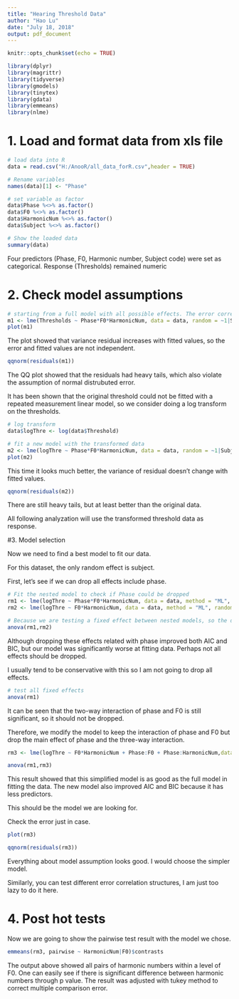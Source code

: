 ```yaml
---
title: "Hearing Threshold Data"
author: "Hao Lu"
date: "July 18, 2018"
output: pdf_document
---
```



```r
knitr::opts_chunk$set(echo = TRUE)
```

```r
library(dplyr)
library(magrittr)
library(tidyverse)
library(gmodels)
library(tinytex)
library(gdata)
library(emmeans)
library(nlme)
```


# 1. Load and format data from xls file

```r
# load data into R
data = read.csv("H:/AnooR/all_data_forR.csv",header = TRUE)

# Rename variables
names(data)[1] <- "Phase"

# set variable as factor
data$Phase %<>% as.factor()
data$F0 %<>% as.factor()
data$HarmonicNum %<>% as.factor()
data$Subject %<>% as.factor()

# Show the loaded data
summary(data)
```

Four predictors (Phase, F0, Harmonic number, Subject code) were set as categorical.
Response (Thresholds) remained numeric

# 2. Check model assumptions

```r
# starting from a full model with all possible effects. The error correlation structure was set to be AR1 because no numeric predictors were used
m1 <- lme(Thresholds ~ Phase*F0*HarmonicNum, data = data, random = ~1|Subject,correlation = corAR1())
plot(m1)
```

The plot showed that variance residual increases with fitted values, so the error and fitted values are not independent.

```r
qqnorm(residuals(m1))
```

The QQ plot showed that the residuals had heavy tails, which also violate the assumption of normal distrubuted error.


It has been shown that the original threshold could not be fitted with a repeated measurement linear model, so we consider doing a log transform on the thresholds.

```r
# log transform
data$logThre <- log(data$Threshold)

# fit a new model with the transformed data
m2 <- lme(logThre ~ Phase*F0*HarmonicNum, data = data, random = ~1|Subject,correlation = corAR1())
plot(m2)
```

This time it looks much better, the variance of residual doesn't change with fitted values.

```r
qqnorm(residuals(m2))
```

There are still heavy tails, but at least better than the original data.

All following analyzation will use the transformed threshold data as response.

#3. Model selection

Now we need to find a best model to fit our data.

For this dataset, the only random effect is subject.

First, let's see if we can drop all effects include phase.

```r
# Fit the nested model to check if Phase could be dropped
rm1 <- lme(logThre ~ Phase*F0*HarmonicNum, data = data, method = "ML", random = ~1|Subject, correlation = corAR1())
rm2 <- lme(logThre ~ F0*HarmonicNum, data = data, method = "ML", random = ~1|Subject, correlation = corAR1())

# Because we are testing a fixed effect between nested models, so the default model fitting method "REML" will not work and ML method should be specified
anova(rm1,rm2)
```

Although dropping these effects related with phase improved both AIC and BIC, but our model was significantly worse at fitting data. Perhaps not all effects should be dropped.

I usually tend to be conservative with this so I am not going to drop all effects.

```r
# test all fixed effects
anova(rm1)
```

It can be seen that the two-way interaction of phase and F0 is still significant, so it should not be dropped.

Therefore, we modify the model to keep the interaction of phase and F0 but drop the main effect of phase and the three-way interaction.

```r
rm3 <- lme(logThre ~ F0*HarmonicNum + Phase:F0 + Phase:HarmonicNum,data = data, method = "ML", random = ~1|Subject, correlation = corAR1())

anova(rm1,rm3)
```

This result showed that this simplified model is as good as the full model in fitting the data. The new model also improved AIC and BIC because it has less predictors.

This should be the model we are looking for.

Check the error just in case.
```r
plot(rm3)
```
```r
qqnorm(residuals(rm3))
```

Everything about model assumption looks good. I would choose the simpler model.

Similarly, you can test different error correlation structures, I am just too lazy to do it here.

# 4. Post hot tests

Now we are going to show the pairwise test result with the model we chose.

```r
emmeans(rm3, pairwise ~ HarmonicNum|F0)$contrasts
```

The output above showed all pairs of harmonic numbers within a level of F0. One can easily see if there is significant difference between harmonic numbers through p value. The result was adjusted with tukey method to correct multiple comparison error.